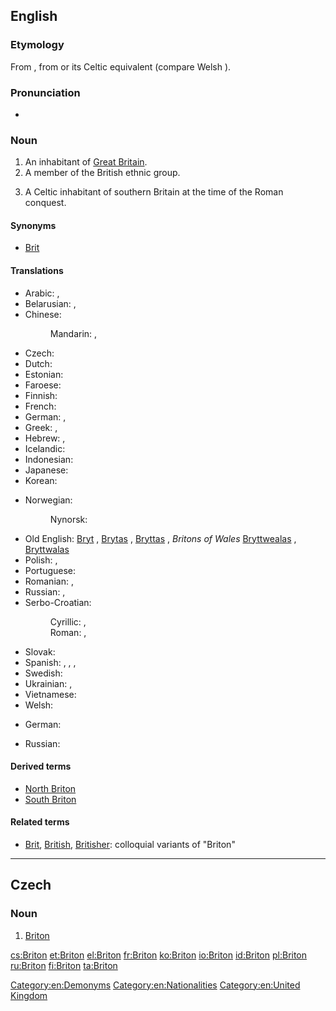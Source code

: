 ==English==
{{wikipedia|dab=Briton}}

===Etymology===
From {{etyl|fro}} {{term|Breton|lang=fro}}, from {{etyl|la}} {{term|Britto|lang=la}} or its Celtic equivalent (compare Welsh {{term|Brython|lang=cy}}).<!--''From Anglo-Saxon '''Bryton''' or '''Briton''', an inhabitant of Britain (or of Britany, which was sometimes used interchangeably with Britain). All these originate from the Ancient British *'''Brittānos''' (pl.'''Brittānī''').  The short form '''Brit''' (or '''Bryt''') apparently was used during the Saxon era.''-->

===Pronunciation===
* {{IPA|/ˈbrɪtən/}}

===Noun===
{{en-noun}}

# An inhabitant of [[Great Britain]].
# A member of the British ethnic group.
# {{historical}} A Celtic inhabitant of southern Britain at the time of the Roman conquest.

====Synonyms====
* [[Brit]]

====Translations====
{{trans-top|inhabitant of Great Britain}}
* Arabic: {{t|ar|بريطاني|m|tr=biriṭānī|sc=Arab}}, {{t|ar|بريطانية|f|tr=biriṭāníyya|sc=Arab}}
* Belarusian: {{t|be|брытанец|m|tr=brytánjec|sc=Cyrl}}, {{t|be|брытанка|f|tr=brytánka|sc=Cyrl}}
* Chinese:
*: Mandarin: {{t|cmn|英國人|sc=Hani}}, {{t|cmn|英国人|tr=Yīngguórén|sc=Hani}}
* Czech: {{t-|cs|Brit|m}}
* Dutch: {{t-|nl|Brit|m}}
* Estonian: {{t|et|britt}}
* Faroese: {{t-|fo|breti|m|xs=Faroese}}
* Finnish: {{t-|fi|britti}}
* French: {{t+|fr|Britannique|m|f}}
* German: {{t+|de|Brite|m}}, {{t+|de|Britin|f}}
* Greek: {{t|el|Βρεταννός|m|tr=Vretannós|sc=Grek}}, {{t|el|Βρεττανή|f|tr=Vrettaní|sc=Grek}}
* Hebrew: {{t|he|בריטי|m|tr=brit'i|sc=Hebr}}, {{t|he|בריטית|f|tr=brit'ít|sc=Hebr}}
* Icelandic: {{t|is|Breti|m}}
* Indonesian: {{t|id|orang Inggris}}
* Japanese: {{t|ja|英国人|tr=えいこくじん, Eikokujin|sc=Jpan}}
* Korean: {{t|ko|영국 사람|tr=Yeongguk saram|sc=Kore}}
{{trans-mid}}
* Norwegian: {{t|no|brite|m}}
*: Nynorsk: {{t-|nn|brite|m}}
* Old English: [[Bryt]] {{m}}, [[Brytas]] {{m|p}}, [[Bryttas]] {{m}}, ''Britons of Wales'' [[Bryttwealas]] {{m|p}}, [[Bryttwalas]] {{m|p}}
* Polish: {{t+|pl|Brytyjczyk|m}}, {{t+|pl|Brytyjka|f}}
* Portuguese: {{t+|pt|bretão|m}}
* Romanian: {{t|ro|britanic|m}}, {{t|ro|britanică|f}}
* Russian: {{t|ru|британец|m|tr=británec|sc=Cyrl}}, {{t|ru|британка|f|tr=británka|sc=Cyrl}}
* Serbo-Croatian:
*: Cyrillic: {{t|sh|Бритонац|m|sc=Cyrl}}, {{t|sh|Британац|m|sc=Cyrl}}
*: Roman: {{t|sh|Britonac|m}}, {{t|sh|Britanac|m}}
* Slovak: {{t|sk|Brit|m}}
* Spanish: {{t+|es|británico|m}}, {{t-|es|británica|f}}, {{t-|es|británicos|m|p}}, {{t-|es|británicas|f|p}}
* Swedish: {{t+|sv|britt|c}}
* Ukrainian: {{t|uk|британець|m|tr=brytánecʹ|sc=Cyrl}}, {{t|uk|британка|f|tr=brytánka|sc=Cyrl}}
* Vietnamese: {{t|vi|người Anh}}
* Welsh: {{t-|cy|Brython|xs=Welsh}}
{{trans-bottom}}

{{trans-top|a Celtic inhabitant of southern Britain at the time of the Roman conquest}}
* German: {{t+|de|Britannier|m}}
{{trans-mid}}
* Russian: {{t+|ru|бритт|m|tr=britt|sc=Cyrl}}
{{trans-bottom}}

====Derived terms====
* [[North Briton]]
* [[South Briton]]

====Related terms====
* [[Brit]], [[British]], [[Britisher]]: colloquial variants of "Briton"

[[Category:en:Demonyms]]
[[Category:en:Nationalities]]
[[Category:en:United Kingdom]]

----

==Czech==

===Noun===
{{cs-noun|g=m}}

# [[#English|Briton]] {{gloss|historical: Celtic inhabitant of southern Britain at the time of the Roman conquest}}

[[cs:Briton]]
[[et:Briton]]
[[el:Briton]]
[[fr:Briton]]
[[ko:Briton]]
[[io:Briton]]
[[id:Briton]]
[[pl:Briton]]
[[ru:Briton]]
[[fi:Briton]]
[[ta:Briton]]